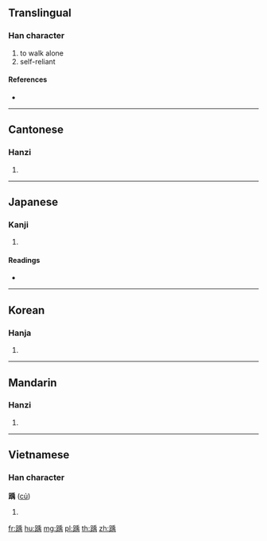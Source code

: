 {{character info/new}}
==Translingual==

===Han character===
{{Han char|rn=157|rad=足|as=09|sn=16|four=62127|canj=RMHLB}}

# to walk alone
# self-reliant

====References====
* {{Han ref|kx=1230.120|dkj=37713|dj=1702.140|hdz=63724.040|uh=8E3D|ud=36413|bh=EBC4|bd=60356}}

----

==Cantonese==

===Hanzi===
{{yue-hanzi|jyut=|y=geui2}}

# {{defn|lang=yue|sort=足09}}

----

==Japanese==

===Kanji===
{{ja-kanji|grade=|rs=足09}}

# {{defn|lang=ja|sort=足09}}

====Readings====
* {{ja-readings|on=[[く]] (ku)|kun=|nanori=}}

----

==Korean==

===Hanja===
{{ko-hanja|hangeul=우|eumhun=|rv=u|mr=u|y=wu}}

# {{defn|lang=ko|sort=足09}}

----

==Mandarin==

===Hanzi===
{{cmn-hanzi|pin=[[jǔ]] ([[ju3]])|wg=chü<sup>3</sup>}}

# {{defn|lang=cmn|sort=足09}}

----

==Vietnamese==

===Han character===
'''踽''' ([[củ]])

# {{defn|vi}}

[[fr:踽]]
[[hu:踽]]
[[mg:踽]]
[[pl:踽]]
[[th:踽]]
[[zh:踽]]
